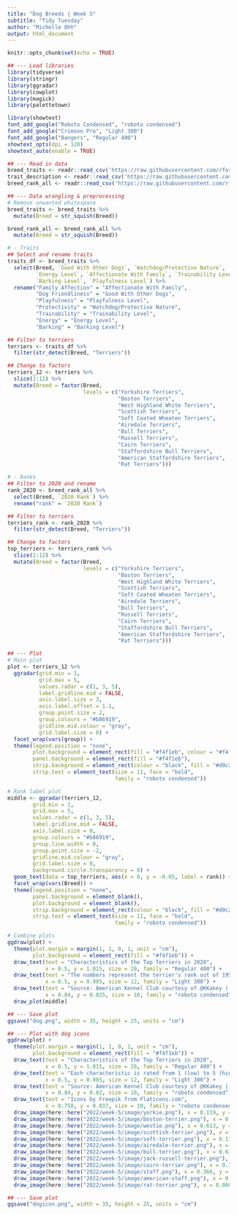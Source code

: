 ```yaml
---
title: "Dog Breeds | Week 5"
subtitle: "Tidy Tuesday"
author: "Michelle Ohh"
output: html_document
---
```


```r
knitr::opts_chunk$set(echo = TRUE)
```

```r
## --- Load libraries
library(tidyverse)
library(stringr)
library(ggradar)
library(cowplot)
library(magick)
library(palettetown)

library(showtext)
font_add_google("Roboto Condensed", "roboto condensed")
font_add_google("Crimson Pro", "Light 300")
font_add_google("Bangers", "Regular 400")
showtext_opts(dpi = 120)
showtext_auto(enable = TRUE)
```

```r
## --- Read in data
breed_traits <- readr::read_csv('https://raw.githubusercontent.com/rfordatascience/tidytuesday/master/data/2022/2022-02-01/breed_traits.csv')
trait_description <- readr::read_csv('https://raw.githubusercontent.com/rfordatascience/tidytuesday/master/data/2022/2022-02-01/trait_description.csv')
breed_rank_all <- readr::read_csv('https://raw.githubusercontent.com/rfordatascience/tidytuesday/master/data/2022/2022-02-01/breed_rank.csv')
```

```r
## --- Data wrangling & preprocessing
# Remove unwanted whitespace
breed_traits <- breed_traits %>% 
  mutate(Breed = str_squish(Breed))

breed_rank_all <- breed_rank_all %>% 
  mutate(Breed = str_squish(Breed))

# - Traits
## Select and rename traits
traits_df <- breed_traits %>% 
  select(Breed, `Good With Other Dogs`, `Watchdog/Protective Nature`, 
         `Energy Level`, `Affectionate With Family`, `Trainability Level`, 
         `Barking Level`, `Playfulness Level`) %>% 
  rename("Family Affection" = "Affectionate With Family",
         "Dog Friendliness" = "Good With Other Dogs",
         "Playfulness" = "Playfulness Level",
         "Protectivity" = "Watchdog/Protective Nature",
         "Trainability" = "Trainability Level",
         "Energy" = "Energy Level",
         "Barking" = "Barking Level")

## Filter to terriers
terriers <- traits_df %>% 
  filter(str_detect(Breed, "Terriers"))

## Change to factors
terriers_12 <- terriers %>% 
  slice(1:12) %>% 
  mutate(Breed = factor(Breed,
                        levels = c("Yorkshire Terriers", 
                                   "Boston Terriers", 
                                   "West Highland White Terriers",
                                   "Scottish Terriers", 
                                   "Soft Coated Wheaten Terriers", 
                                   "Airedale Terriers",
                                   "Bull Terriers",
                                   "Russell Terriers",
                                   "Cairn Terriers",
                                   "Staffordshire Bull Terriers",
                                   "American Staffordshire Terriers",
                                   "Rat Terriers")))

# - Ranks
## Filter to 2020 and rename 
rank_2020 <- breed_rank_all %>% 
  select(Breed, `2020 Rank`) %>% 
  rename("rank" = `2020 Rank`)

## Filter to terriers
terriers_rank <- rank_2020 %>% 
  filter(str_detect(Breed, "Terriers"))

## Change to factors
top_terriers <- terriers_rank %>% 
  slice(1:12) %>% 
  mutate(Breed = factor(Breed,
                        levels = c("Yorkshire Terriers", 
                                   "Boston Terriers", 
                                   "West Highland White Terriers",
                                   "Scottish Terriers", 
                                   "Soft Coated Wheaten Terriers", 
                                   "Airedale Terriers",
                                   "Bull Terriers",
                                   "Russell Terriers",
                                   "Cairn Terriers",
                                   "Staffordshire Bull Terriers",
                                   "American Staffordshire Terriers",
                                   "Rat Terriers")))
```

```r
## --- Plot
# Main plot
plot <- terriers_12 %>%
  ggradar(grid.min = 1, 
          grid.max = 5,
          values.radar = c(1, 3, 5),
          label.gridline.mid = FALSE,
          axis.label.size = 3,
          axis.label.offset = 1.1,
          group.point.size = 2,
          group.colours = "#b86919",
          gridline.mid.colour = "gray",
          grid.label.size = 0) +
  facet_wrap(vars(group)) + 
  theme(legend.position = "none",
        plot.background = element_rect(fill = "#f4f1eb", colour = "#f4f1eb"),
        panel.background = element_rect(fill = "#f4f1eb"),
        strip.background = element_rect(colour = "black", fill = "#d0c2aa"),
        strip.text = element_text(size = 11, face = "bold",
                                  family = "roboto condensed"))

# Rank label plot
middle <- ggradar(terriers_12,
        grid.min = 1, 
        grid.max = 5,
        values.radar = c(1, 3, 5),
        label.gridline.mid = FALSE,
        axis.label.size = 0,
        group.colours = "#b86919",
        group.line.width = 0,
        group.point.size = -2,
        gridline.mid.colour = "gray",
        grid.label.size = 0,
        background.circle.transparency = 0) +
  geom_text(data = top_terriers, aes(x = 0, y = -0.05, label = rank)) +
  facet_wrap(vars(Breed)) +
  theme(legend.position = "none",
        panel.background = element_blank(),
        plot.background = element_blank(),
        strip.background = element_rect(colour = "black", fill = "#d0c2aa"),
        strip.text = element_text(size = 11, face = "bold",
                                  family = "roboto condensed"))

# Combine plots
ggdraw(plot) +
  theme(plot.margin = margin(1, 1, 0, 1, unit = "cm"),
        plot.background = element_rect(fill = "#f4f1eb")) +
  draw_text(text = "Characteristics of the Top Terriers in 2020", 
            x = 0.5, y = 1.015, size = 20, family = "Regular 400") +
  draw_text(text = "The numbers represent the terrier's rank out of 195 dogs. Each characteristic is rated from 1 (low) to 5 (high).", 
            x = 0.5, y = 0.985, size = 12, family = "Light 300") +
  draw_text(text = "Source: American Kennel Club courtesy of @KKakey | #TidyTuesday Week 5",
            x = 0.84, y = 0.025, size = 10, family = "roboto condensed") +
  draw_plot(middle)

## --- Save plot
ggsave("dog.png", width = 35, height = 25, units = "cm")
```

```r
## --- Plot with dog icons
ggdraw(plot) +
  theme(plot.margin = margin(1, 1, 0, 1, unit = "cm"),
        plot.background = element_rect(fill = "#f4f1eb")) +
  draw_text(text = "Characteristics of the Top Terriers in 2020", 
            x = 0.5, y = 1.015, size = 20, family = "Regular 400") +
  draw_text(text = "Each characteristic is rated from 1 (low) to 5 (high).", 
            x = 0.5, y = 0.985, size = 12, family = "Light 300") +
  draw_text(text = "Source: American Kennel Club courtesy of @KKakey | #TidyTuesday Week 5",
            x = 0.84, y = 0.02, size = 10, family = "roboto condensed") + 
  draw_text(text = "Icons by Freepik from Flaticons.com", 
            x = 0.758, y = 0.037, size = 10, family = "roboto condensed") +
  draw_image(here::here("2022/week-5/image/yorkie.png"), x = 0.119, y = 0.779, width = 0.025, height = 0.025) + # yorkie
  draw_image(here::here("2022/week-5/image/boston-terrier.png"), x = 0.366, y = 0.779, width = 0.025, height = 0.025) + # boston
  draw_image(here::here("2022/week-5/image/westie.png"), x = 0.613, y = 0.779, width = 0.025, height = 0.025) + # westie 
  draw_image(here::here("2022/week-5/image/scottish-terrier.png"), x = 0.8605, y = 0.779, width = 0.025, height = 0.025) + # scottish
  draw_image(here::here("2022/week-5/image/soft-terrier.png"), x = 0.119, y = 0.473, width = 0.025, height = 0.025) + # soft
  draw_image(here::here("2022/week-5/image/airedale-terrier.png"), x = 0.366, y = 0.473, width = 0.025, height = 0.025) + # airedale
  draw_image(here::here("2022/week-5/image/bull-terrier.png"), x = 0.613, y = 0.473, width = 0.025, height = 0.025) + # bull
  draw_image(here::here("2022/week-5/image/jack-russell-terrier.png"), x = 0.8605, y = 0.473, width = 0.025, height = 0.025) +# russell
  draw_image(here::here("2022/week-5/image/cairn-terrier.png"), x = 0.119, y = 0.167, width = 0.025, height = 0.025) + # cairn 
  draw_image(here::here("2022/week-5/image/staff.png"), x = 0.366, y = 0.167, width = 0.025, height = 0.025) + # staffy
  draw_image(here::here("2022/week-5/image/american-staff.png"), x = 0.613, y = 0.167, width = 0.025, height = 0.025) + # american staffy
  draw_image(here::here("2022/week-5/image/rat-terrier.png"), x = 0.8605, y = 0.167, width = 0.025, height = 0.025) # rat

## --- Save plot
ggsave("dogicon.png", width = 35, height = 25, units = "cm")
```

